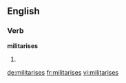 ==English==

===Verb===
'''militarises'''

# {{third-person singular of|militarise}}

[[de:militarises]]
[[fr:militarises]]
[[vi:militarises]]